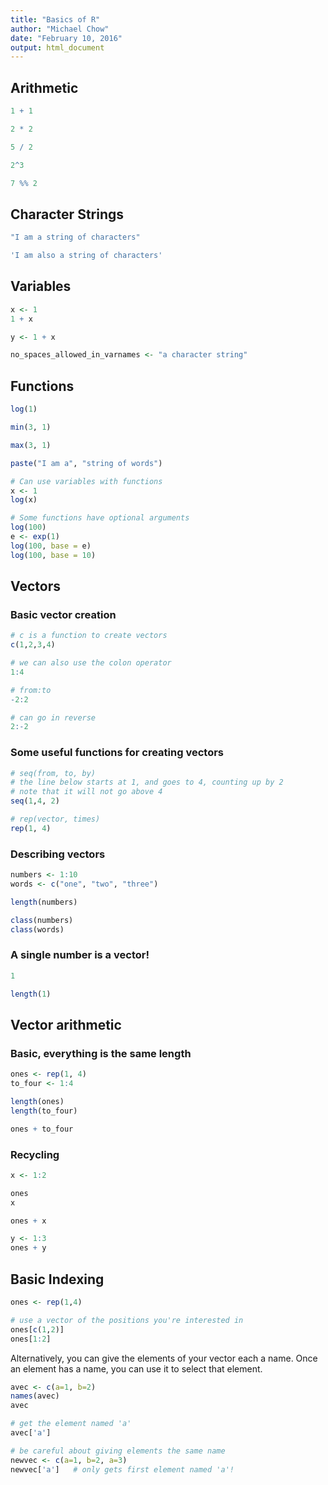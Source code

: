 ```yaml
---
title: "Basics of R"
author: "Michael Chow"
date: "February 10, 2016"
output: html_document
---
```


Arithmetic
----------

```r
1 + 1

2 * 2

5 / 2

2^3

7 %% 2
```

Character Strings
-----------------

```r
"I am a string of characters"

'I am also a string of characters'
```


Variables
---------

```r
x <- 1
1 + x

y <- 1 + x

no_spaces_allowed_in_varnames <- "a character string"
```


Functions
---------

```r
log(1)

min(3, 1)

max(3, 1)

paste("I am a", "string of words")

# Can use variables with functions
x <- 1
log(x)

# Some functions have optional arguments
log(100)
e <- exp(1)
log(100, base = e)
log(100, base = 10)
```

Vectors
------

### Basic vector creation

```r
# c is a function to create vectors
c(1,2,3,4)

# we can also use the colon operator
1:4 

# from:to
-2:2

# can go in reverse
2:-2
```

### Some useful functions for creating vectors

```r
# seq(from, to, by)
# the line below starts at 1, and goes to 4, counting up by 2
# note that it will not go above 4
seq(1,4, 2)

# rep(vector, times)
rep(1, 4)
```

### Describing vectors

```r
numbers <- 1:10
words <- c("one", "two", "three")

length(numbers)

class(numbers)
class(words)
```

### A single number is a vector!

```r
1

length(1)
```


Vector arithmetic
-----------------

### Basic, everything is the same length

```r
ones <- rep(1, 4)
to_four <- 1:4

length(ones)
length(to_four)

ones + to_four
```

### Recycling

```r
x <- 1:2

ones
x

ones + x

y <- 1:3
ones + y
```

Basic Indexing
--------------
```r
ones <- rep(1,4)

# use a vector of the positions you're interested in
ones[c(1,2)]
ones[1:2]
```

Alternatively, you can give the elements of your vector each a name.
Once an element has a name, you can use it to select that element.

```r
avec <- c(a=1, b=2)
names(avec)
avec

# get the element named 'a'
avec['a']

# be careful about giving elements the same name
newvec <- c(a=1, b=2, a=3)
newvec['a']   # only gets first element named 'a'!
```

